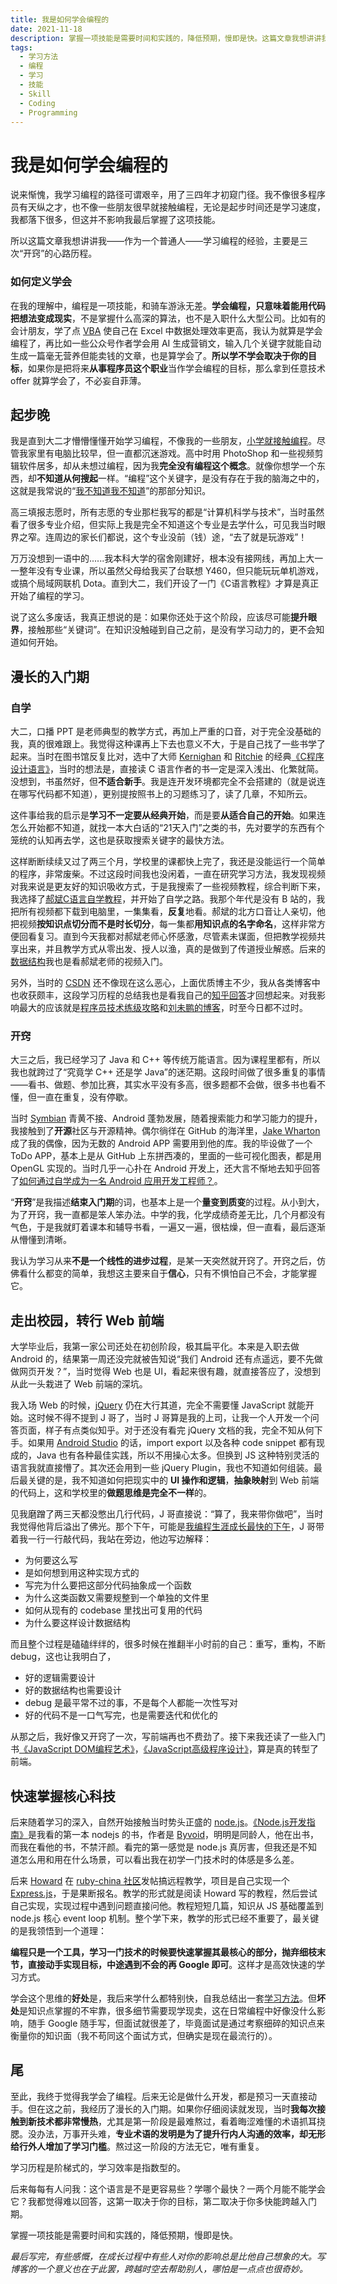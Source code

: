 ```yaml
---
title: 我是如何学会编程的
date: 2021-11-18
description: 掌握一项技能是需要时间和实践的，降低预期，慢即是快。这篇文章我想讲讲我——作为一个普通人——学习编程的经验，主要是三次“开窍”的心路历程。
tags:
  - 学习方法
  - 编程
  - 学习
  - 技能
  - Skill
  - Coding
  - Programming
---
```


# 我是如何学会编程的

说来惭愧，我学习编程的路径可谓艰辛，用了三四年才初窥门径。我不像很多程序员有天纵之才，也不像一些朋友很早就接触编程，无论是起步时间还是学习速度，我都落下很多，但这并不影响我最后掌握了这项技能。

所以这篇文章我想讲讲我——作为一个普通人——学习编程的经验，主要是三次“开窍”的心路历程。

### 如何定义学会

在我的理解中，编程是一项技能，和骑车游泳无差。**学会编程，只意味着能用代码把想法变成现实**，不是掌握什么高深的算法，也不是入职什么大型公司。比如有的会计朋友，学了点 [VBA](https://www.excel-easy.com/vba.html) 使自己在 Excel 中数据处理效率更高，我认为就算是学会编程了，再比如一些公众号作者学会用 AI 生成营销文，输入几个关键字就能自动生成一篇毫无营养但能卖钱的文章，也是算学会了。**所以学不学会取决于你的目标**，如果你是把将来**从事程序员这个职业**当作学会编程的目标，那么拿到任意技术 offer 就算学会了，不必妄自菲薄。

## 起步晚

我是直到大二才懵懵懂懂开始学习编程，不像我的一些朋友，[小学就接触编程](https://lutaonan.com/blog/my-coding-road/)。尽管我家里有电脑比较早，但一直都沉迷游戏。高中时用 PhotoShop 和一些视频剪辑软件居多，却从未想过编程，因为我**完全没有编程这个概念**。就像你想学一个东西，却**不知道从何搜起**一样。“编程”这个关键字，是没有存在于我的脑海之中的，这就是我常说的“[我不知道我不知道](https://zhuanlan.zhihu.com/p/127837706)”的那部分知识。

高三填报志愿时，所有志愿的专业那栏我写的都是“计算机科学与技术”，当时虽然看了很多专业介绍，但实际上我是完全不知道这个专业是去学什么，可见我当时眼界之窄。连周边的家长们都说，这个专业没前（钱）途，“去了就是玩游戏”！

万万没想到一语中的......我本科大学的宿舍刚建好，根本没有接网线，再加上大一一整年没有专业课，所以虽然父母给我买了台联想 Y460，但只能玩玩单机游戏，或搞个局域网联机 Dota。直到大二，我们开设了一门《C语言教程》才算是真正开始了编程的学习。

说了这么多废话，我真正想说的是：如果你还处于这个阶段，应该尽可能**提升眼界**，接触那些“关键词”。在知识没触碰到自己之前，是没有学习动力的，更不会知道如何开始。

## 漫长的入门期

### 自学

大二，口播 PPT 是老师典型的教学方式，再加上严重的口音，对于完全没基础的我，真的很难跟上。我觉得这种课再上下去也意义不大，于是自己找了一些书学了起来。当时在图书馆反复比对，选中了大师 [Kernighan](https://zh.wikipedia.org/wiki/布萊恩·柯林漢) 和 [Ritchie](https://zh.wikipedia.org/zh-hk/丹尼斯·里奇) 的经典[《C程序设计语言》](https://book.douban.com/subject/1139336/)，当时的想法是，直接读 C 语言作者的书一定是深入浅出、化繁就简。没想到，书虽然好，但**不适合新手**。我是连开发环境都完全不会搭建的（就是说连在哪写代码都不知道），更别提按照书上的习题练习了，读了几章，不知所云。

这件事给我的启示是**学习不一定要从经典开始**，而是要**从适合自己的开始**。如果连怎么开始都不知道，就找一本大白话的“21天入门”之类的书，先对要学的东西有个笼统的认知再去学，这也是获取搜索关键字的最快方法。

这样断断续续又过了两三个月，学校里的课都快上完了，我还是没能运行一个简单的程序，非常废柴。不过这段时间我也没闲着，一直在研究学习方法，我发现视频对我来说是更友好的知识吸收方式，于是我搜索了一些视频教程，综合判断下来，我选择了[郝斌C语言自学教程](https://www.bilibili.com/video/BV1os411h77o/)，并开始了自学之路。我那个年代是没有 B 站的，我把所有视频都下载到电脑里，一集集看，**反复**地看。郝斌的北方口音让人亲切，他把视频**按知识点切分而不是时长切分**，每一集都**用知识点的名字命名**，这样非常方便回看复习。直到今天我都对郝斌老师心怀感激，尽管素未谋面，但把教学视频共享出来，并且教学方式从零出发、授人以渔，真的是做到了传道授业解惑。后来的[数据结构](https://www.bilibili.com/video/BV13D4y1X7vU/)我也是看郝斌老师的视频入门。

另外，当时的 [CSDN](https://www.csdn.net/) 还不像现在这么恶心，上面优质博主不少，我从各类博客中也收获颇丰，这段学习历程的总结我也是看我自己的[知乎回答](https://www.zhihu.com/question/20790016/answer/18293839)才回想起来。对我影响最大的应该就是[程序员技术练级攻略](https://coolshell.cn/articles/4990.html)和[刘未鹏的博客](http://mindhacks.cn)，时至今日都不过时。

### 开窍

大三之后，我已经学习了 Java 和 C++ 等传统万能语言。因为课程里都有，所以我也就跨过了“究竟学 C++ 还是学 Java”的迷茫期。这段时间做了很多重复的事情——看书、做题、参加比赛，其实水平没有多高，很多题都不会做，很多书也看不懂，但一直在重复，没有停歇。

当时 [Symbian](https://zh.wikipedia.org/wiki/Symbian) 青黄不接、Android 蓬勃发展，随着搜索能力和学习能力的提升，我接触到了**开源**社区与开源精神。偶尔徜徉在 GitHub 的海洋里，[Jake Wharton](https://github.com/JakeWharton) 成了我的偶像，因为无数的 Android APP 需要用到他的库。我的毕设做了一个 ToDo APP，基本上是从 GitHub 上东拼西凑的，里面的一些可视化图表，都是用 OpenGL 实现的。当时几乎一心扑在 Android 开发上，还大言不惭地去知乎回答了[如何通过自学成为一名 Android 应用开发工程师？](https://www.zhihu.com/question/21565227/answer/18691177)。

“**开窍**”是我描述**结束入门期**的词，也基本上是一个**量变到质变**的过程。从小到大，为了开窍，我一直都是笨人笨办法。中学的我，化学成绩奇差无比，几个月都没有气色，于是我就盯着课本和辅导书看，一遍又一遍，很枯燥，但一直看，最后逐渐从懵懂到清晰。

我认为学习从来**不是一个线性的进步过程**，是某一天突然就开窍了。开窍之后，仿佛看什么都变的简单，我想这主要来自于**信心**，只有不惧怕自己不会，才能掌握它。

## 走出校园，转行 Web 前端

大学毕业后，我第一家公司还处在初创阶段，极其扁平化。本来是入职去做 Android 的，结果第一周还没完就被告知说“我们 Android 还有点遥远，要不先做做网页开发？”，当时觉得 Web 也是 UI，看起来很有趣，就直接答应了，没想到从此一头栽进了 Web 前端的深坑。

我入场 Web 的时候，[jQuery](https://jquery.com/) 仍在大行其道，完全不需要懂 JavaScript 就能开始。这时候不得不提到 J 哥了，当时 J 哥算是我的上司，让我一个人开发一个问答页面，样子有点类似知乎。对于还没有看完 jQuery 文档的我，完全不知从何下手。如果用 [Android Studio](https://developer.android.com/studio) 的话，import export 以及各种 code snippet 都有现成的，Java 也有各种最佳实践，所以不用操心太多。但换到 JS 这种特别灵活的语言我就直接懵了。其次还会用到一些 jQuery Plugin，我也不知道如何组装。最后最关键的是，我不知道如何把现实中的 **UI 操作和逻辑**，**抽象映射**到 Web 前端的代码上，这和学校里的**做题思维是完全不一样**的。

见我磨蹭了两三天都没憋出几行代码，J 哥直接说：“算了，我来带你做吧”，当时我觉得他背后溢出了佛光。那个下午，可能是[我编程生涯成长最快的下午](https://www.zhihu.com/question/356351510/answer/1337724973)，J 哥带着我一行一行敲代码，我站在旁边，他边写边解释：

- 为何要这么写
- 是如何想到用这种实现方式的
- 写完为什么要把这部分代码抽象成一个函数
- 为什么这类函数又需要规整到一个单独的文件里
- 如何从现有的 codebase 里找出可复用的代码
- 为什么要这样设计数据结构

而且整个过程是磕磕绊绊的，很多时候在推翻半小时前的自己：重写，重构，不断 debug，这也让我明白了，

- 好的逻辑需要设计
- 好的数据结构也需要设计
- debug 是最平常不过的事，不是每个人都能一次性写对
- 好的代码不是一口气写完，也是需要迭代和优化的

从那之后，我好像又开窍了一次，写前端再也不费劲了。接下来我还读了一些入门书[《JavaScript DOM编程艺术》](https://book.douban.com/subject/6038371/)，[《JavaScript高级程序设计》](https://book.douban.com/subject/35175321/)，算是真的转型了前端。

## 快速掌握核心科技

后来随着学习的深入，自然开始接触当时势头正盛的 [node.js](https://nodejs.org/en/)。[《Node.js开发指南》](https://book.douban.com/subject/10789820/)是我看的第一本 nodejs 的书，作者是 [Byvoid](https://byvoid.com/zhs/)，明明是同龄人，他在出书，而我在看他的书，不禁汗颜。看完的第一感觉是 node.js 真厉害，但我还是不知道怎么用和用在什么场景，可以看出我在初学一门技术时的体感是多么差。

后来 [Howard](https://github.com/hayeah) 在 [ruby-china 社区](https://ruby-china.org/topics/17920)发帖搞远程教学，项目是自己实现一个 [Express.js](https://expressjs.com/)，于是果断报名。教学的形式就是阅读 Howard 写的教程，然后尝试自己实现，实现过程中遇到问题直接问他。教程短短几篇，知识从 JS 基础覆盖到 node.js 核心 event loop 机制。整个学下来，教学的形式已经不重要了，最关键的是我领悟到一个道理：

**编程只是一个工具，学习一门技术的时候要快速掌握其最核心的部分，抛弃细枝末节，直接动手实现目标，中途遇到不会的再 Google 即可**。这样才是高效快速的学习方式。

学会这个思维的**好处**是，我后来学什么都特别快，自我总结出一套[学习方法](https://geekplux.com/posts/learning-by-index)。但**坏处**是知识点掌握的不牢靠，很多细节需要现学现卖，这在日常编程中好像没什么影响，随手 Google 随手写，但面试就很差了，毕竟面试是通过考察细碎的知识点来衡量你的知识面（我不苟同这个面试方式，但确实是现在最流行的）。

## 尾

至此，我终于觉得我学会了编程。后来无论是做什么开发，都是预习一天直接动手。但在这之前，我经历了漫长的入门期。如果你仔细阅读就发现，当时**我每次接触到新技术都非常慢热**，尤其是第一阶段是最难熬过，看着晦涩难懂的术语抓耳挠腮。没办法，万事开头难，**专业术语的发明是为了提升行内人沟通的效率，却无形给行外人增加了学习门槛**。熬过这一阶段的方法无它，唯有重复。

学习历程是阶梯式的，学习效率是指数型的。

后来每每有人问我：这个语言是不是更容易些？学哪个最快？一两个月能不能学会它？我都觉得难以回答，这第一取决于你的目标，第二取决于你多快能跨越入门期。

掌握一项技能是需要时间和实践的，降低预期，慢即是快。

*最后写完，有些感慨，在成长过程中有些人对你的影响总是比他自己想象的大。写博客的一个意义也在于此罢，跨越时空去帮助别人，哪怕是一点点也很奇妙。*